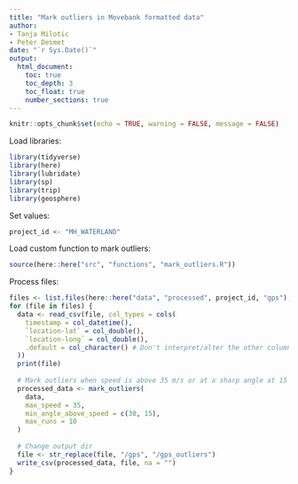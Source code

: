 ```yaml
---
title: "Mark outliers in Movebank formatted data"
author:
- Tanja Milotic
- Peter Desmet
date: "`r Sys.Date()`"
output:
  html_document:
    toc: true
    toc_depth: 3
    toc_float: true
    number_sections: true
---
```


```r
knitr::opts_chunk$set(echo = TRUE, warning = FALSE, message = FALSE)
```

Load libraries:

```r
library(tidyverse)
library(here)
library(lubridate)
library(sp)
library(trip)
library(geosphere)
```

Set values:

```r
project_id <- "MH_WATERLAND"
```

Load custom function to mark outliers:

```r
source(here::here("src", "functions", "mark_outliers.R"))
```

Process files:

```r
files <- list.files(here::here("data", "processed", project_id, "gps"), full.names = TRUE)
for (file in files) {
  data <- read_csv(file, col_types = cols(
    timestamp = col_datetime(),
    `location-lat` = col_double(),
    `location-long` = col_double(),
    .default = col_character() # Don't interpret/alter the other columns
  ))
  print(file)
  
  # Mark outliers when speed is above 35 m/s or at a sharp angle at 15 m/s
  processed_data <- mark_outliers(
    data,
    max_speed = 35,
    min_angle_above_speed = c(30, 15),
    max_runs = 10
  )
  
  # Change output dir
  file <- str_replace(file, "/gps", "/gps_outliers")
  write_csv(processed_data, file, na = "")
}
```
